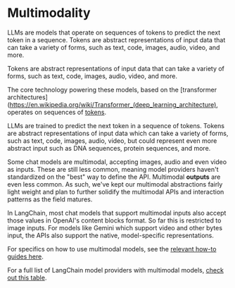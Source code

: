 # Multimodality

LLMs are models that operate on sequences of tokens to predict the next token in a sequence. Tokens are abstract representations of input data that can take a variety of forms, such as text, code, images, audio, video, and more.


Tokens are abstract representations of input data that can take a variety of forms, such as text, code, images, audio, video, and more.

The core technology powering these models, based on the [transformer architectures](https://en.wikipedia.org/wiki/Transformer_(deep_learning_architecture), operates on sequences of [tokens](/docs/concepts/tokenization).

LLMs are trained to predict the next token in a sequence of tokens. Tokens are abstract representations of input data which can take a variety of forms, such as text, code, images, audio, video, but could represent even more abstract input such as DNA sequences, protein sequences, and more.


Some chat models are multimodal, accepting images, audio and even video as inputs. These are still less common, meaning model providers haven't standardized on the "best" way to define the API. Multimodal **outputs** are even less common. As such, we've kept our multimodal abstractions fairly light weight and plan to further solidify the multimodal APIs and interaction patterns as the field matures.

In LangChain, most chat models that support multimodal inputs also accept those values in OpenAI's content blocks format. So far this is restricted to image inputs. For models like Gemini which support video and other bytes input, the APIs also support the native, model-specific representations.

For specifics on how to use multimodal models, see the [relevant how-to guides here](/docs/how_to/#multimodal).

For a full list of LangChain model providers with multimodal models, [check out this table](/docs/integrations/chat/#advanced-features).


